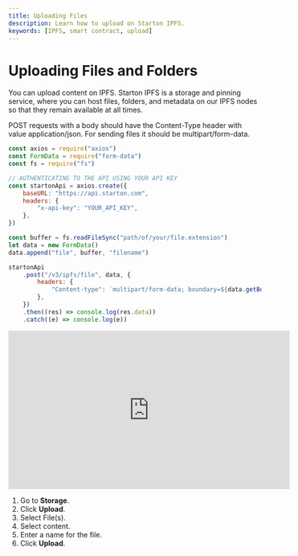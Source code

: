 ```yaml
---
title: Uploading Files 
description: Learn how to upload on Starton IPFS.
keywords: [IPFS, smart contract, upload]
---
```



# Uploading Files and Folders

You can upload content on IPFS. Starton IPFS is a storage and pinning service, where you can host files, folders, and metadata on our IPFS nodes so that they remain available at all times.

<Tabs>
<TabItem value="code" label="From Code">

POST requests with a body should have the Content-Type header with value application/json.
For sending files it should be multipart/form-data.

```jsx showLineNumbers
const axios = require("axios")
const FormData = require("form-data")
const fs = require("fs")

// AUTHENTICATING TO THE API USING YOUR API KEY
const startonApi = axios.create({
	baseURL: "https://api.starton.com",
	headers: {
		"x-api-key": "YOUR_API_KEY",
	},
})

const buffer = fs.readFileSync("path/of/your/file.extension")
let data = new FormData()
data.append("file", buffer, "filename")

startonApi
	.post("/v3/ipfs/file", data, {
		headers: {
			"Content-type": `multipart/form-data; boundary=${data.getBoundary()}`,
		},
	})
	.then((res) => console.log(res.data))
	.catch((e) => console.log(e))
```

</TabItem>
<TabItem value="dashboard" label="From Webapp">

<iframe width="560" height="315" src="https://www.youtube.com/embed/FePDtIuf8MI?si=lY5ceaUrW3wfDVy-" title="YouTube video player" frameborder="0" allow="accelerometer; autoplay; clipboard-write; encrypted-media; gyroscope; picture-in-picture; web-share" allowfullscreen></iframe>

1. Go to **Storage**.
1. Click **Upload**.
1. Select File(s).
1. Select content.
1. Enter a name for the file.
1. Click **Upload**.

</TabItem>
</Tabs>




